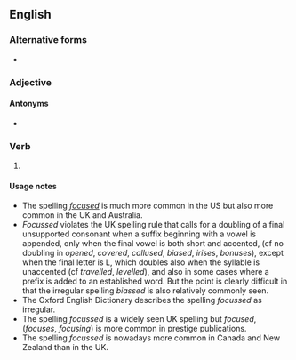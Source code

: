 ==English==

===Alternative forms===
* {{l|en|focused}}

===Adjective===


====Antonyms====
* {{l|en|unfocussed}}

===Verb===
{{head|en|verb form}}

# {{lb|en|British}} {{en-past of|focus}}

====Usage notes====
* The spelling ''[[focused]]'' is much more common in the US but also more common in the UK and Australia.
* ''Focussed'' violates the UK spelling rule that calls for a doubling of a final unsupported consonant when a suffix beginning with a vowel is appended, only when the final vowel is both short and accented, (cf no doubling in ''opened'', ''covered'', ''callused'', ''biased'', ''irises'', ''bonuses''), except when the final letter is L, which doubles also when the syllable is unaccented (cf ''travelled'', ''levelled''), and also in some cases where a prefix is added to an established word. But the point is clearly difficult in that the irregular spelling ''biassed'' is also relatively commonly seen.
* The Oxford English Dictionary describes the spelling ''focussed'' as irregular.
* The spelling ''focussed'' is a widely seen UK spelling but ''focused'', (''focuses'', ''focusing'') is more common in prestige publications.
* The spelling ''focussed'' is nowadays more common in Canada and New Zealand than in the UK.